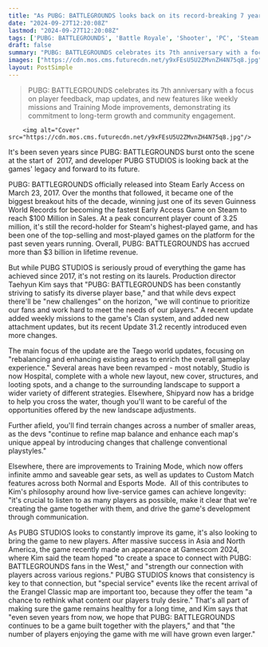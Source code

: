 ```yaml
---
title: "As PUBG: BATTLEGROUNDS looks back on its record-breaking 7 years, its developers are also looking to the future"
date: "2024-09-27T12:20:08Z"
lastmod: "2024-09-27T12:20:08Z"
tags: ['PUBG: BATTLEGROUNDS', 'Battle Royale', 'Shooter', 'PC', 'Steam', 'Live Service', 'Multiplayer', 'Taego']
draft: false
summary: "PUBG: BATTLEGROUNDS celebrates its 7th anniversary with a focus on player feedback, map updates, and new features like weekly missions and Training Mode improvements, demonstrating its commitment to long-term growth and community engagement."
images: ["https://cdn.mos.cms.futurecdn.net/y9xFEsU5U2ZMvnZH4N75q8.jpg"]
layout: PostSimple
---
```

> PUBG: BATTLEGROUNDS celebrates its 7th anniversary with a focus on player feedback, map updates, and new features like weekly missions and Training Mode improvements, demonstrating its commitment to long-term growth and community engagement.


        <img alt="Cover" src="https://cdn.mos.cms.futurecdn.net/y9xFEsU5U2ZMvnZH4N75q8.jpg"/>
        
It's been seven years since PUBG: BATTLEGROUNDS burst onto the scene at the start of  2017, and developer PUBG STUDIOS is looking back at the games' legacy and forward to its future.

PUBG: BATTLEGROUNDS officially released into Steam Early Access on March 23, 2017. Over the months that followed, it became one of the biggest breakout hits of the decade, winning just one of its seven Guinness World Records for becoming the fastest Early Access Game on Steam to reach $100 Million in Sales. At a peak concurrent player count of 3.25 million, it's still the record-holder for Steam's highest-played game, and has been one of the top-selling and most-played games on the platform for the past seven years running. Overall, PUBG: BATTLEGROUNDS has accrued more than $3 billion in lifetime revenue.

But while PUBG STUDIOS is seriously proud of everything the game has achieved since 2017, it's not resting on its laurels. Production director Taehyun Kim says that "PUBG: BATTLEGROUNDS has been constantly striving to satisfy its diverse player base," and that while devs expect there'll be "new challenges" on the horizon, "we will continue to prioritize our fans and work hard to meet the needs of our players." A recent update added weekly missions to the game's Clan system, and added new attachment updates, but its recent Update 31.2 recently introduced even more changes.

The main focus of the update are the Taego world updates, focusing on "rebalancing and enhancing existing areas to enrich the overall gameplay experience." Several areas have been revamped - most notably, Studio is now Hospital, complete with a whole new layout, new cover, structures, and looting spots, and a change to the surrounding landscape to support a wider variety of different strategies. Elsewhere, Shipyard now has a bridge to help you cross the water, though you'll want to be careful of the opportunities offered by the new landscape adjustments.

Further afield, you'll find terrain changes across a number of smaller areas, as the devs "continue to refine map balance and enhance each map's unique appeal by introducing changes that challenge conventional playstyles."

Elsewhere, there are improvements to Training Mode, which now offers infinite ammo and saveable gear sets, as well as updates to Custom Match features across both Normal and Esports Mode.  All of this contributes to Kim's philosophy around how live-service games can achieve longevity: "it's crucial to listen to as many players as possible, make it clear that we're creating the game together with them, and drive the game's development through communication.

As PUBG STUDIOS looks to constantly improve its game, it's also looking to bring the game to new players. After massive success in Asia and North America, the game recently made an appearance at Gamescom 2024, where Kim said the team hoped "to create a space to connect with PUBG: BATTLEGROUNDS fans in the West," and "strength our connection with players across various regions." PUBG STUDIOS knows that consistency is key to that connection, but "special service" events like the recent arrival of the Erangel Classic map are important too, because they offer the team "a chance to rethink what content our players truly desire." That's all part of making sure the game remains healthy for a long time, and Kim says that "even seven years from now, we hope that PUBG: BATTLEGROUNDS continues to be a game built together with the players," and that "the number of players enjoying the game with me will have grown even larger."
        